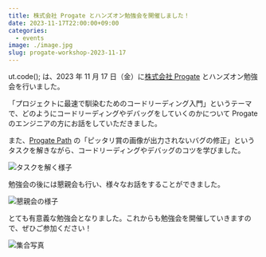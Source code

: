 ```yaml
---
title: 株式会社 Progate とハンズオン勉強会を開催しました！
date: 2023-11-17T22:00:00+09:00
categories:
  - events
image: ./image.jpg
slug: progate-workshop-2023-11-17
---
```


ut.code(); は、2023 年 11 月 17 日（金）に[株式会社 Progate](https://prog-8.com/) とハンズオン勉強会を行いました。

「プロジェクトに最速で馴染むためのコードリーディング入門」というテーマで、どのようにコードリーディングやデバッグをしていくのかについて Progate のエンジニアの方にお話をしていただきました。

また、[Progate Path](https://path.progate.com/) の「ピッタリ賞の画像が出力されないバグの修正」というタスクを解きながら、コードリーディングやデバッグのコツを学びました。

![タスクを解く様子](./debugging.jpg)

勉強会の後には懇親会も行い、様々なお話をすることができました。

![懇親会の様子](./party.jpg)

とても有意義な勉強会となりました。これからも勉強会を開催していきますので、ぜひご参加ください！

![集合写真](./participants.jpg)
